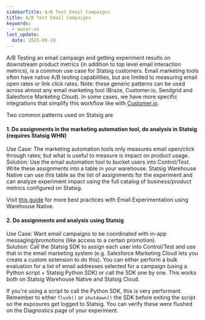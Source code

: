 ```yaml
---
sidebarTitle: A/B Test Email Campaigns
title: A/B Test Email Campaigns
keywords:
  - owner:vm
last_update:
  date: 2025-09-18
---
```


A/B Testing an email campaign and getting experiment results on downstream product metrics (in addition to top level email interaction metrics), is a common use case for Statsig customers. Email marketing tools often have native A/B testing capabilities, but are limited to measuring email open rates or link click rates. 
Note: these generic patterns can be used across almost any email marketing tool (Braze, Customer.io, Sendgrid and Salesforce Marketing Cloud). In some cases, we have more specific integrations that simplify this workflow like with [Customer.io](https://docs.statsig.com/guides/customer-io-email-abtest/). 


Two common patterns used on Statsig are 

#### 1. Do assignments in the marketing automation tool, do analysis in Statsig (requires Statsig WHN)
Use Case: The marketing automation tools only measures email open/click through rates; but what is useful to measure is impact on product usage.\
Solution: Use the email automation tool to bucket users into Control/Test. Write these assignments into a table in your warehouse. Statsig Warehouse Native can use this table as the list of assignments for the experiment and can analyze experiment impact using the full catalog of business/product metrics configured on Statsig.

Visit [this guide](/statsig-warehouse-native/guides/email-experiments) for more best practices with Email Experimentation using Warehouse Native.

#### 2. Do assignments and analysis using Statsig
Use Case: Want email campaigns to be coordinated with in-app messaging/promotions (like access to a certain promotion).\
Solution: Call the Statsig SDK to assign each user into Control/Test and use that in the email marketing system (e.g. Salesforce Marketing Cloud lets you create a custom extension to do this). You can either perform a bulk evaluation for a list of email addresses selected for a campaign (using a Python script + Statsig Python SDK) or call the SDK one by one. This works both on Statsig Warehouse Native and Statsig Cloud.

If you're using a script to call the Python SDK, this is very performant. Remember to either `flush()` or `shutdown()` the SDK before exiting the script so the exposures get logged to Statsig. You can verify these were flushed on the Diagnostics page of your experiment.
